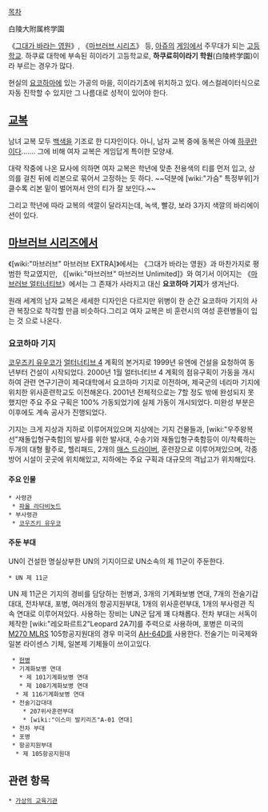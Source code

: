 [[목차]]

白陵大附属柊学園

《[[그대가 바라는 영원]]》, 《[[마브러브 시리즈]]》 등, [[아쥬]]의 [[게임]]에서 주무대가 되는 [[고등학교]]. 하쿠료 대학에 부속된 히이라기 고등학교로, '''하쿠료히이라기 학원'''(白陵柊学園)이라 부르는 경우가 많다.

현실의 [[요코하마]]에 있는 가공의 마을, 히이라기쵸에 위치하고 있다. 에스컬레이터식으로 자동 진학할 수 있지만 그 나름대로 성적이 있어야 한다.

== [[교복]] ==
남녀 교복 모두 [[백색]]을 기조로 한 디자인이다. 아니, 남자 교복 중에 동복은 아예 [[하쿠란]]이다……. 그에 비해 여자 교복은 게임답게 특이한 모양새.

대략 작중에 나온 묘사에 의하면 여자 교복은 학년에 맞춘 전용색의 티를 먼저 입고, 상의를 걸친 뒤에 리본으로 묶어서 고정하는 듯 하다.
~~덕분에 [wiki:"가슴" 특정부위]가 클수록 리본 밑이 벌어져서 안의 티가 잘 보인다.~~

그리고 학년에 따라 교복의 색깔이 달라지는데, 녹색, 빨강, 보라 3가지 색깔의 바리에이션이 있다.

== [[마브러브 시리즈]]에서 ==
《[wiki:"마브러브" 마브러브 EXTRA]》에서는 《그대가 바라는 영원》과 마찬가지로 평범한 학교였지만, 《[wiki:"마브러브" 마브러브 Unlimited]》와 여기서 이어지는 《[[마브러브 얼터너티브]]》에서는 그 존재가 사라지고 대신 '''요코하마 기지'''가 생겨난다.

원래 세계의 남자 교복은 세세한 디자인은 다르지만 위병이 한 순간  요코하마 기지의 사관 복장으로 착각할 만큼 비슷하다.그리고 여자 교복은 비 훈련시의 여성 훈련병들이 입는 것 으로 나온다.

=== 요코하마 기지 ===
[[코우즈키 유우코]]가 [[얼터너티브 4]] 계획의 본거지로 1999년 유엔에 건설을 요청하여 동년부터 건설이 시작되었다. 2000년 1월 얼터너티브 4 계획의 점유구획이 가동을 개시하여 관련 연구기관이 제국대학에서 요코하마 기지로 이전하며, 제국군의 네리마 기지에 위치한 위사훈련학교도 이전해온다. 2001년 전체적으로는 7할 정도 밖에 완성되지 못했지만 주요 주요 구획은 100% 가동되었기에 실제 가동이 개시되었다. 미완성 부분은 이후에도 계속 공사가 진행되었다.

기지는 크게 지상과 지하로 이루어져있으며 지상에는 기지 건물들과, [wiki:"우주왕복선"재돌입형구축함]의 발사를 위한 발사대, 수송기와 재돌입형구축함등이 이/착륙하는 두개의 대형 활주로, 헬리패드, 2개의 [[매스 드라이버]], 훈련장으로 이루어져있으며, 각종 방어 시설이 곳곳에 위치해있고, 지하에는 주요 구획과 대규모의 격납고가 위치해있다.

==== 주요 인물 ====
 * 사령관
  * [[파울 라다비놋드]] 
 * 부사령관
  * [[코우즈키 유우코]]

==== 주둔 부대 ====
UN이 건설한 명실상부한 UN의 기지이므로 UN소속의 제 11군이 주둔한다.

 * UN 제 11군
UN 제 11군은 기지의 경비를 담당하는 헌병과, 3개의 기계화보병 연대, 7개의 전술기갑대대, 전차부대, 포병, 여러개의 항공지원부대, 1개의 위사훈련부대, 1개의 부사령관 직속 연대로 이루어져있다. 사용하는 장비는 UN군 답게 꽤 다채롭다. 전차 부대는 서독이 제작한 [wiki:"레오파르트2"Leopard 2A7I]를 주력으로 사용하며, 포병은 미국의 [[M270 MLRS]] 105항공지원대의 경우 미국의 [[AH-64]]D를 사용한다. 전술기는 미국제와 일본 라이센스 기체, 일본제 기체들이 쓰이고있다.

  * [[헌병]]
  * 기계화보병 연대
    * 제 101기계화보병 연대
    * 제 108기계화보병 연대
   * 제 116기계화보병 연대
  * 전술기갑대대
     * 207위사훈련부대
     * [wiki:"이스미 발키리즈"A-01 연대]
  * 전차 부대
  * 포병
  * 항공지원부대
   * 제 105항공지원대


== 관련 항목 ==
 * [[가상의 교육기관]]

